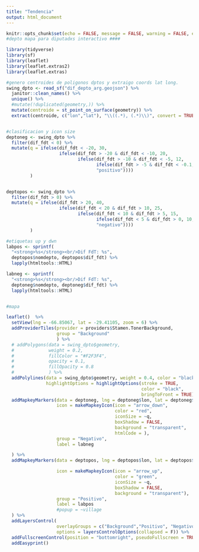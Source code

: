 ```yaml
---
title: "Tendencia"
output: html_document
---
```


```r
knitr::opts_chunk$set(echo = FALSE, message = FALSE, warning = FALSE, error = FALSE)
#depto mapa para diputadxs interactivo ####

library(tidyverse)
library(sf)
library(leaflet)
library(leaflet.extras2)
library(leaflet.extras)

#genero centroides de poligonos dptos y extraigo coords lat long.
swing_dpto <- read_sf("dif_depto_arg.geojson") %>%
  janitor::clean_names() %>%
  unique() %>% 
  #mutate(!duplicated(geometry,)) %>% 
  mutate(centroide = st_point_on_surface(geometry)) %>%
  extract(centroide, c("lon","lat"), "\\((.*), (.*)\\)", convert = TRUE)


#clasificacion y icon size
deptoneg <- swing_dpto %>%
  filter(dif_fdt < 0) %>%
  mutate(q = ifelse(dif_fdt < -20, 30,
                    ifelse(dif_fdt > -20 & dif_fdt < -10, 20,
                           ifelse(dif_fdt > -10 & dif_fdt < -5, 12,
                                  ifelse(dif_fdt > -5 & dif_fdt < -0.1, 7,
                                  "positivo"))))
         ) 


deptopos <- swing_dpto %>%
  filter(dif_fdt > 0) %>%
  mutate(q = ifelse(dif_fdt > 20, 40,
                    ifelse(dif_fdt < 20 & dif_fdt > 10, 25,
                           ifelse(dif_fdt < 10 & dif_fdt > 5, 15,
                                  ifelse(dif_fdt < 5 & dif_fdt > 0, 10,
                                  "negativo"))))
         )
```


```r
#etiquetas up y dwn
labpos <- sprintf(
  "<strong>%s</strong><br/>Dif FdT: %s",
  deptopos$nomdepto, deptopos$dif_fdt) %>%
  lapply(htmltools::HTML)

labneg <- sprintf(
  "<strong>%s</strong><br/>Dif FdT: %s",
  deptoneg$nomdepto, deptoneg$dif_fdt) %>%
  lapply(htmltools::HTML)


#mapa

leaflet()  %>%
  setView(lng = -66.85067, lat = -29.41105, zoom = 6) %>% 
  addProviderTiles(provider = providers$Stamen.TonerBackground, 
                   group = "Background"
                   ) %>%
  # addPolygons(data = swing_dpto$geometry, 
  #             weight = 0.2,  
  #             fillColor = "#F2F3F4",
  #             opacity = 0.1, 
  #             fillOpacity = 0.8
  #             ) %>% 
  addPolylines(data = swing_dpto$geometry, weight = 0.4, color = "black",
               highlightOptions = highlightOptions(stroke = TRUE, 
                                                   color = "black",
                                                   bringToFront = TRUE)) %>% 
  addMapkeyMarkers(data = deptoneg, lng = deptoneg$lon, lat = deptoneg$lat,
                   icon = makeMapkeyIcon(icon = "arrow_down",
                                         color = "red",
                                         iconSize = ~q,
                                         boxShadow = FALSE,
                                         background = "transparent",
                                         htmlCode = ),
                   group = "Negativo",
                   label = labneg

  ) %>%
  addMapkeyMarkers(data = deptopos, lng = deptopos$lon, lat = deptopos$lat,

                   icon = makeMapkeyIcon(icon = "arrow_up",
                                         color = "green",
                                         iconSize = ~q,
                                         boxShadow = FALSE,
                                         background = "transparent"),
                   group = "Positivo",
                   label = labpos
                   #popup = ~village
  ) %>% 
  addLayersControl(
                   overlayGroups = c("Background","Positivo", "Negativo"),
                   options = layersControlOptions(collapsed = F)) %>% 
  addFullscreenControl(position = "bottomright", pseudoFullscreen = TRUE) %>% 
  addEasyprint()

```
